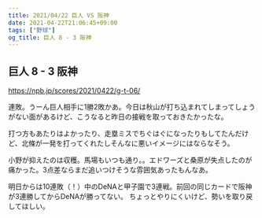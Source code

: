 ```yaml
---
title: 2021/04/22 巨人 VS 阪神
date: 2021-04-22T21:06:45+09:00
tags: ["野球"]
og_title: 巨人 8 - 3 阪神
---
```


## 巨人 8 - 3 阪神

https://npb.jp/scores/2021/0422/g-t-06/


連敗。うーん巨人相手に1勝2敗かあ。今日は秋山が打ち込まれてしまってしょうがない面があるけど、こうなると昨日の接戦を取っておきたかったな。

打つ方もあたりはよかったり、走塁ミスでちぐはぐになったりもしてたんだけど、北條が一発を打ってくれたしそんなに悪いイメージにはならなそう。

小野が抑えたのは収穫。馬場もいつも通り。。エドワーズと桑原が失点したのが痛かった。3点差ならまだ追いつけそうな雰囲気あったもんなあ。

明日からは10連敗（！）中のDeNAと甲子園で3連戦。前回の同じカードで阪神が3連勝してからDeNAが勝ってない。
ちょっとやりにくいけど、勢いを取り戻してほしい。